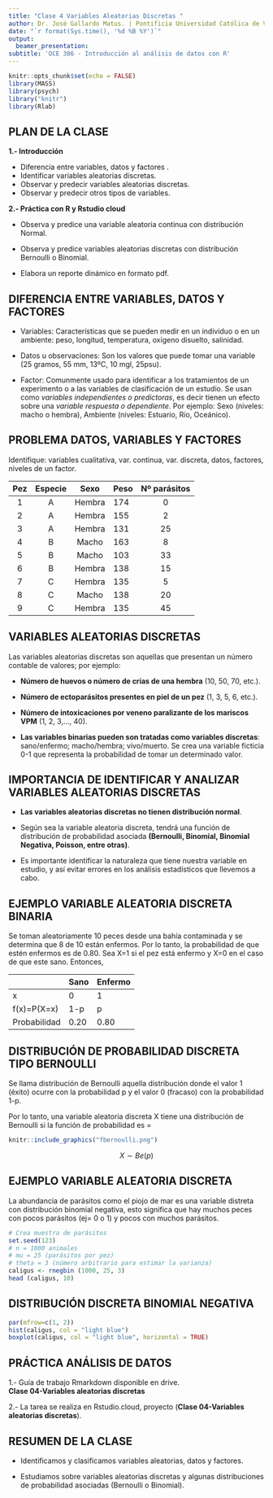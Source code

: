 ```yaml
---
title: "Clase 4 Variables Aleatorias Discretas "
author: Dr. José Gallardo Matus. | Pontificia Universidad Católica de Valparaíso | <jose.gallardo@pucv.cl> 
date: "`r format(Sys.time(), '%d %B %Y')`"
output:
  beamer_presentation:
subtitle: 'OCE 386 - Introducción al análisis de datos con R'
---
```


```r
knitr::opts_chunk$set(echo = FALSE)
library(MASS)
library(psych)
library("knitr")
library(Rlab)
```

## **PLAN DE LA CLASE**

**1.- Introducción**

- Diferencia entre variables, datos y factores .
- Identificar variables aleatorias discretas.
- Observar y predecir variables aleatorias discretas.
- Observar y predecir otros tipos de variables.

**2.- Práctica con R y Rstudio cloud**

- Observa y predice una variable aleatoria continua con distribución Normal.

- Observa y predice variables aleatorias discretas con distribución Bernoulli o Binomial.

- Elabora un reporte dinámico en formato pdf.

## **DIFERENCIA ENTRE VARIABLES, DATOS Y FACTORES**

- Variables: Características que se pueden medir en un individuo o en un ambiente: peso, longitud, temperatura, oxígeno disuelto, salinidad.

- Datos u observaciones: Son los valores que puede tomar una variable (25 gramos, 55 mm, 13ºC, 10 mgl, 25psu).

- Factor: Comunmente usado para identificar a los tratamientos de un experimento o a las variables de clasificación de un estudio. Se usan como *variables independientes o predictoras*, es decir tienen un efecto sobre una *variable respuesta o dependiente*. Por ejemplo: Sexo (niveles: macho o hembra), Ambiente (niveles: Estuario, Río, Oceánico).

## **PROBLEMA DATOS, VARIABLES Y FACTORES**

Identifique: variables cualitativa, var. continua, var. discreta, datos, factores, niveles de un factor.

| Pez | Especie | Sexo | Peso |  Nº parásitos | Mayor 10 parásitos  | 
|:---:|:---:|:----:|:-----|:---:|
| 1  | A   | Hembra | 174    |  0 | NO  |
| 2  | A   | Hembra | 155    | 2 | NO  |
| 3  | A   | Hembra | 131    |  25 | SI  |
| 4  | B   | Macho | 163    |  8 | NO  |
| 5  | B   | Macho | 103    | 33  | SI  |
| 6  | B   | Hembra | 138    |  15 | SI  |
| 7 | C   | Hembra | 135    | 5  | NO  |
| 8  | C   | Macho | 138    | 20  | SI  |
| 9 | C   | Hembra | 135    | 45  | SI  |


## **VARIABLES ALEATORIAS DISCRETAS**

Las variables aleatorias discretas son aquellas que presentan un número contable de valores; por ejemplo:

* **Número de huevos o número de crias de una hembra** (10, 50, 70, etc.).

* **Número de ectoparásitos presentes en piel de un pez** (1, 3, 5, 6, etc.).

* **Número de intoxicaciones por veneno paralizante de los mariscos VPM** (1, 2, 3,..., 40).

* **Las variables binarias pueden son tratadas como variables discretas**: sano/enfermo; macho/hembra; vivo/muerto. Se crea una variable ficticia 0-1 que representa la probabilidad de tomar un determinado valor.

## **IMPORTANCIA DE IDENTIFICAR Y ANALIZAR VARIABLES ALEATORIAS DISCRETAS**

* **Las variables aleatorias discretas no tienen distribución normal**.

* Según sea la variable aleatoria discreta, tendrá una función de distribución de probabilidad asociada **(Bernoulli, Binomial, Binomial Negativa, Poisson, entre otras)**. 

* Es importante identificar la naturaleza que tiene nuestra variable en estudio, y así evitar errores en los análisis estadísticos que llevemos a cabo. 

## **EJEMPLO VARIABLE ALEATORIA DISCRETA BINARIA**

Se toman aleatoriamente 10 peces desde una bahía contaminada y se determina que 8 de 10 están enfermos. Por lo tanto, la probabilidad de que estén enfermos es de 0.80. Sea X=1 si el pez está enfermo y X=0 en el caso de que este sano. Entonces,

|             | Sano | Enfermo |
|-------------|---------|-------|
| x           | 0       | 1     |
| f(x)=P(X=x) | 1-p     | p     |
| Probabilidad | 0.20    | 0.80  |

## **DISTRIBUCIÓN DE PROBABILIDAD DISCRETA TIPO BERNOULLI**

Se llama distribución de Bernoulli aquella distribución donde el valor 1 (éxito) ocurre con la probabilidad p y el valor 0 (fracaso) con la probabilidad 1-p.

Por lo tanto, una variable aleatoria discreta X tiene una distribución de Bernoulli si la función de probabilidad es = 

```r

knitr::include_graphics("fbernoulli.png")
```


$$X\sim Be(p)$$

## **EJEMPLO VARIABLE ALEATORIA DISCRETA**

La abundancia de parásitos como el piojo de mar es una variable distreta con distribución binomial negativa, esto significa que hay muchos peces con pocos parásitos (ej= 0 o 1) y pocos con muchos parásitos.

```r
# Crea muestra de parásitos
set.seed(123)
# n = 1000 animales
# mu = 25 (parásitos por pez)
# theta = 3 (número arbitrario para estimar la varianza)
caligus <- rnegbin (1000, 25, 3)
head (caligus, 10)

```

## **DISTRIBUCIÓN DISCRETA BINOMIAL NEGATIVA**

```r
par(mfrow=c(1, 2))
hist(caligus, col = "light blue")
boxplot(caligus, col = "light blue", horizontal = TRUE)
```


## **PRÁCTICA ANÁLISIS DE DATOS**

1.- Guía de trabajo Rmarkdown disponible en drive.  
**Clase 04-Variables aleatorias discretas**

2.- La tarea se realiza en Rstudio.cloud, proyecto (**Clase 04-Variables aleatorias discretas**).

## **RESUMEN DE LA CLASE**

- Identificamos y clasificamos variables aleatorias, datos y factores.

- Estudiamos sobre variables aleatorias discretas y algunas distribuciones de probabilidad asociadas (Bernoulli o Binomial).

